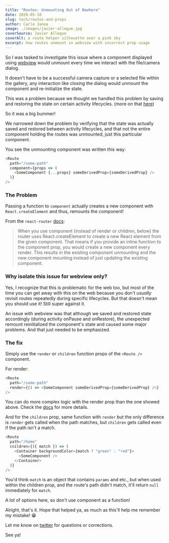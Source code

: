 ```yaml
---
title: "Routes: Unmounting Out of Nowhere"
date: 2020-05-18
slug: tech/routes-and-props
author: Carlo Janea
image: ./images/javier-allegue.jpg
coverSource: Javier Allegue
coverAlt: a route helper silhouette over a pink sky
excerpt: how routes unmount in webview with incorrect prop usage
---
```


So I was tasked to investigate this issue where a component displayed using [webview](https://github.com/react-native-community/react-native-webview) would unmount every time we interact with the file/camera dialog.

It doesn't have to be a successful camera capture or a selected file within the gallery, any interaction like closing the dialog would unmount the component and re-initialize the state.

This was a problem because we thought we handled this problem by saving and restoring the state on certain activity lifecycles. (more on that [here](https://developer.android.com/guide/components/activities/activity-lifecycle))

So it was a big bummer!

We narrowed down the problem by verifying that the state was actually saved and restored between activity lifecycles, and that not the entire component holding the routes was unmounted, just this particular component.

You see the unmounting component was written this way:

```javascript
<Route
  path="/some-path"
  component={props => (
    <SomeComponent {...props} someDerivedProp={someDerivedProp} />
  )}
/>
```

### The Problem

Passing a function to `component` actually creates a new component with `React.createElement` and thus, remounts the component!

From the `react-router` [docs](https://github.com/ReactTraining/react-router/blob/master/packages/react-router/docs/api/Route.md):

> When you use component (instead of render or children, below) the router uses React.createElement to create a new React element from the given component. That means if you provide an inline function to the component prop, you would create a new component every render. This results in the existing component unmounting and the new component mounting instead of just updating the existing component.

### Why isolate this issue for webview only?

Yes, I recognize that this is problematic for the web too, but most of the time you can get away with this on the web because you don't _usually_ revisit routes repeatedly during specific lifecycles. But that doesn't mean you should use it! Still super against it.

An issue with webview was that although we saved and restored state accordingly (during activity onPause and onRestore), the unexpected remount reinitialized the component's state and caused some major problems. And that just needed to be emphasized.

### The fix

Simply use the `render` or `children` function props of the `<Route />` component.

For render:

```javascript
<Route
  path="/some-path"
  render={() => <SomeComponent someDerivedProp={someDerivedProp} />}
/>
```

You can do more complex logic with the render prop than the one showed above. Check the [docs](https://github.com/ReactTraining/react-router/blob/master/packages/react-router/docs/api/Route.md) for more details.

And for the `children` prop, same function with `render` but the only difference is `render` gets called when the path matches, but `children` gets called even if the path isn't a match.

```javascript
<Route
  path="/home"
  cnildren={({ match }) => (
    <Container backgroundColor={match ? "green" : "red"}>
      <SomeComponent />
    </Container>
  )}
/>
```

You'd think `match` is an object that contains `params` and etc., but when used within the children prop, and the route's path didn't match, it'll return `null` immediately for `match`.

A lot of options here, so don't use component as a function!

Alright, that's it. Hope that helped ya, as much as this'll help me remember my mistake! 😁

Let me know on [twitter](https://twitter.com/carlojanea) for questions or corrections.

See ya!
